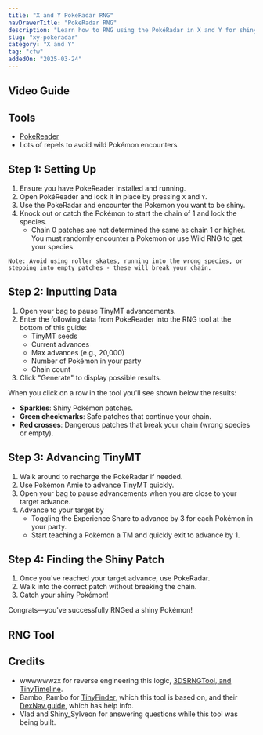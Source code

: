 ```yaml
---
title: "X and Y PokeRadar RNG"
navDrawerTitle: "PokeRadar RNG"
description: "Learn how to RNG using the PokéRadar in X and Y for shiny Pokémon."
slug: "xy-pokeradar"
category: "X and Y"
tag: "cfw"
addedOn: "2025-03-24"
---
```


## Video Guide

<YouTubeVideo src="https://www.youtube.com/embed/5Pkw195YiLQ" />

## Tools

- [PokeReader](/install-pokereader)
- Lots of repels to avoid wild Pokémon encounters

## Step 1: Setting Up

1. Ensure you have PokeReader installed and running.
2. Open PokéReader and lock it in place by pressing `X` and `Y`.
3. Use the PokeRadar and encounter the Pokemon you want to be shiny.
4. Knock out or catch the Pokémon to start the chain of 1 and lock the species.
   - Chain 0 patches are not determined the same as chain 1 or higher. You must randomly encounter a Pokemon or use Wild RNG to get your species.

```
Note: Avoid using roller skates, running into the wrong species, or stepping into empty patches - these will break your chain.
```

## Step 2: Inputting Data

1. Open your bag to pause TinyMT advancements.
2. Enter the following data from PokeReader into the RNG tool at the bottom of this guide:
   - TinyMT seeds
   - Current advances
   - Max advances (e.g., 20,000)
   - Number of Pokémon in your party
   - Chain count
3. Click "Generate" to display possible results.

When you click on a row in the tool you'll see shown below the results:

- **Sparkles**: Shiny Pokémon patches.
- **Green checkmarks**: Safe patches that continue your chain.
- **Red crosses**: Dangerous patches that break your chain (wrong species or empty).

## Step 3: Advancing TinyMT

1. Walk around to recharge the PokéRadar if needed.
2. Use Pokémon Amie to advance TinyMT quickly.
3. Open your bag to pause advancements when you are close to your target advance.
4. Advance to your target by
   - Toggling the Experience Share to advance by 3 for each Pokémon in your party.
   - Start teaching a Pokémon a TM and quickly exit to advance by 1.

## Step 4: Finding the Shiny Patch

1. Once you've reached your target advance, use PokeRadar.
2. Walk into the correct patch without breaking the chain.
3. Catch your shiny Pokémon!

Congrats—you've successfully RNGed a shiny Pokémon!

## RNG Tool

<XyPokeRadar />

## Credits

- wwwwwwzx for reverse engineering this logic, [3DSRNGTool, and TinyTimeline](https://github.com/wwwwwwzx/3DSRNGTool).
- Bambo_Rambo for [TinyFinder](https://github.com/Bambo-Rambo/TinyFinder), which this tool is based on, and their [DexNav guide](https://github.com/Bambo-Rambo/RNG-Guides/blob/main/DexNavRNG.md), which has help info.
- Vlad and Shiny_Sylveon for answering questions while this tool was being built.
